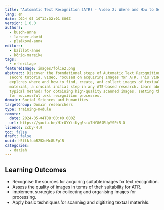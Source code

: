 ```yaml
---
title: "Automatic Text Recognition (ATR) - Video 2: Where and How to Get Images"
lang: en
date: 2024-05-10T12:32:01.686Z
version: 1.0.0
authors:
  - busch-anna
  - lassner-david
  - plzáková-anna
editors:
  - baillot-anne
  - könig-mareike
tags:
  - e-heritage
featuredImage: images/folie2.png
abstract: Discover the foundational steps of Automatic Text Recognition in our
  second tutorial video, focused on acquiring images for ATR. This video
  explores where and how to find, create, and collect images of textual
  material, a crucial initial step in any ATR-based research. Learn about the
  typical methods for obtaining high-quality scanned images, setting the stage
  for successful text recognition processes.
domain: Social Sciences and Humanities
targetGroup: Domain researchers
type: training-module
remote:
  date: 2024-05-04T08:00:00.000Z
  url: https://youtu.be/HJrOYYiiUyg?si=7HY86SRUpYSPi5-O
licence: ccby-4.0
toc: false
draft: false
uuid: hSttkfubRZUXeMc8UFp1B
categories:
  - dariah
---
```

## Learning Outcomes

- Recognise the sources for acquiring suitable images for text recognition.
- Assess the quality of images in terms of their suitability for ATR.
- Implement strategies for collecting and organising images for processing.
- Apply basic techniques for scanning and digitizing textual materials.
